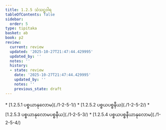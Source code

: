 ```yaml
---
title: 1.2.5 သံသဋ္ဌဝါရ
tableOfContents: false
sidebar:
  order: 5
type: tipitaka
basket: ab
book: p2
review:
  current: review
  updated: '2025-10-27T21:47:44.429995'
  updated_by: ''
  notes: ''
  history:
  - state: review
    date: '2025-10-27T21:47:44.429995'
    updated_by: ''
    notes: ''
    previous_state: draft
---
```



<ReviewStatus review={frontmatter.review} showDetails={true} />

<HypothesisAnnotation frontmatter={frontmatter} />

<DynamicBreadcrumb />



<TableOfContents book="p2" section="1.2.5">
* [1.2.5.1 ပစ္စယာနုလောမ](./1-2-5-1/)
* [1.2.5.2 ပစ္စယပစ္စနီယ](./1-2-5-2/)
* [1.2.5.3 ပစ္စယာနုလောမပစ္စနီယ](./1-2-5-3/)
* [1.2.5.4 ပစ္စယပစ္စနီယာနုလောမ](./1-2-5-4/)
</TableOfContents>